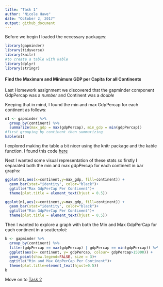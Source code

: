 ```yaml
---
title: "Task 1"
author: "Nicole Hawe"
date: "October 2, 2017"
output: github_document
---
```



Before we begin I loaded the necessary packages: 
```r
library(gapminder)
library(tidyverse)
library(knitr)
#to create a table with kable
library(dplyr)
library(stringr)

```


#### Find the Maximum and Minimum GDP per Capita for all Continents

Last Homework assignment we discovered that the gapminder component GdpPercap was a *number* and Continent was a *double*

Keeping that in mind, I found the min and max GdpPercap for each continent as follows:

```r
n1 <- gapminder %>%
  group_by(continent) %>%
  summarize(max_gdp = max(gdpPercap), min_gdp = min(gdpPercap))
#first grouping by continent then summarizing
kable(n1)
```


I explored making the table a bit nicer using the knitr package and the kable function. I found this code [here](http://stat545.com/hw03_dplyr-and-more-ggplot2.html)


Next I wanted some visual representation of these stats so firstly I separated both the min and max gdpPercap for each continent in bar graphs:


```r
ggplot(n1,aes(x=continent,y=max_gdp, fill=continent)) + 
  geom_bar(stat="identity", color="black")+
  ggtitle("Max GdpPerCap Per Continent")+
  theme(plot.title = element_text(hjust = 0.5))
```


```r
ggplot(n1,aes(x=continent,y=max_gdp, fill=continent)) + 
  geom_bar(stat="identity", color="black")+
  ggtitle("Min GdpPerCap Per Continent")+
  theme(plot.title = element_text(hjust = 0.5))
```

Then I wanted to explore a graph with both the Min and Max GdpPerCap for each continent in a scatterplot:

```r
b <- gapminder %>%
  group_by(continent) %>%
  filter(gdpPercap == max(gdpPercap) | gdpPercap == min(gdpPercap)) %>%
  ggplot(aes(x= continent, y= gdpPercap, colour= gdpPercap>15000)) +
  geom_point(show.legend=FALSE, size = 3)+
  ggtitle("Min and Max GdpPerCap Per Continent")+
  theme(plot.title=element_text(hjust=0.5))
b

```

Move on to [Task 2](https://github.com/nicolehawe/STAT545-HW-Hawe-Nicole/blob/master/HW03/Task_2.md)